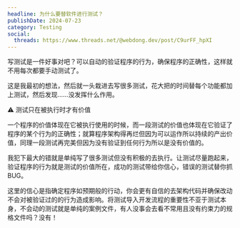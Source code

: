 ```yaml
---
headline: 为什么要替软件进行测试？
publishDate: 2024-07-23
category: Testing
social:
  threads: https://www.threads.net/@webdong.dev/post/C9urFF_hpXI
---
```


写测试是一件好事对吧？可以自动的验证程序的行为，确保程序的正确性，这样就不用每次都要手动测试了。

这是我最初的想法，然后就一头栽进去写很多测试，花大把的时间替每个功能都加上测试，然后发现……没发挥什么作用。

⚠ 测试只在被执行时才有价值

一个程序的价值体现在它被执行使用的时候，而一段测试的价值也体现在它验证了程序的某个行为的正确性；就算程序架构得再烂但因为可以运作所以持续的产出价值，同理一段测试再完美但因为没有验证到任何行为所以是没有价值的。

我犯下最大的错就是单纯写了很多测试但没有积极的去执行。让测试尽量跑起来，验证程序的行为就是测试的价值所在，成功的测试带给你信心，错误的测试替你抓 BUG。

这里的信心是指确定程序如预期般的行动，你会更有自信的去架构代码并确保改动不会对被验证过的的行为造成影响。将测试导入开发流程的重要性不亚于测试本身，不会动的测试就是单纯的案例文件，有人没事会去看不常用且没有约束力的规格文件吗？没有！
